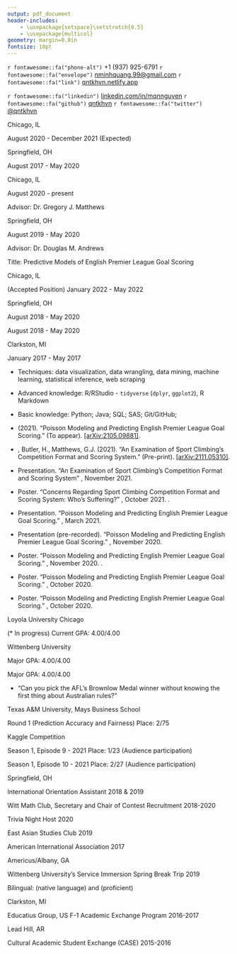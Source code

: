 ```yaml
---
output: pdf_document
header-includes:
    - \usepackage{setspace}\setstretch{0.5}
    - \usepackage{multicol}
geometry: margin=0.8in
fontsize: 10pt
---
```


\sffamily

\pagestyle{empty}

\center \LARGE \textbf{Ngoc Minh Quang Nguyen}

\normalsize

`r fontawesome::fa("phone-alt")` +1 (937) 925-6791 \qquad
`r fontawesome::fa("envelope")` <nminhquang.99@gmail.com> \qquad
`r fontawesome::fa("link")` [qntkhvn.netlify.app](https://qntkhvn.netlify.app)

`r fontawesome::fa("linkedin")` [linkedin.com/in/mqnnguyen](https://www.linkedin.com/in/mqnnguyen) \qquad
`r fontawesome::fa("github")` [qntkhvn](https://github.com/qntkhvn) \qquad
`r fontawesome::fa("twitter")` [\@qntkhvn](https://twitter.com/qntkhvn) \qquad

<!-- ## Contact Information -->

<!-- -   Born: August 6, 1999, Nha Trang, Khanh Hoa, Vietnam -->

<!-- -   Nationality: Vietnamese -->

<!-- -   US Visa Status: F-1 (Full-time Academic Student) -->

\raggedright

\vspace{\baselineskip}
\vspace{\baselineskip}
\vspace{\baselineskip}
\large \textbf{EDUCATION}
\hrulefill
\normalsize
\vspace{\baselineskip}
    
\textbf{Loyola University Chicago} \hspace*{\fill} Chicago, IL

\textbf{Master of Science, Applied Statistics} \hspace*{\fill} August 2020 - December 2021 (Expected)
\begin{itemize}
\item Current GPA: 4.00/4.00 
\end{itemize}

\vspace{2mm}

\textbf{Wittenberg University} \hspace*{\fill} Springfield, OH

\textbf{Bachelor of Science, Mathematics and Data Science} \hspace*{\fill} August 2017 - May 2020
\begin{itemize}
\item Summa Cum Laude; GPA: 3.97/4.00
\item Departmental Honors in Mathematics
\item Phi Beta Kappa and Pi Mu Epsilon
\end{itemize}
    
<!-- ## Research Interests -->
<!-- \begin{itemize} -->
<!--     \item[] Sports Analytics; Data Visualization; R Packages; Mathematical Statistics. -->
<!-- \end{itemize} -->

\vspace{\baselineskip}
\vspace{\baselineskip}
\vspace{\baselineskip}
\large \textbf{RESEARCH INTERESTS}
\hrulefill
\normalsize

\begin{itemize} 
\onehalfspacing
\item[] Data science, supervised learning; statistical applications in sports; data visualization; reproducibility in data science; statistics and data science education; statistical consulting.
\end{itemize}

\setstretch{0.55}

\vspace{\baselineskip}
\vspace{\baselineskip}
\vspace{\baselineskip}
\large \textbf{RESEARCH EXPERIENCE}
\hrulefill
\normalsize
\vspace{\baselineskip}

\textbf{Loyola University Chicago} \hspace*{\fill} Chicago, IL

\textbf{Graduate Research Assistant} \hspace*{\fill} August 2020 - present

Advisor: Dr. Gregory J. Matthews

\begin{itemize} 
\item Project: Estimating the aging curves in baseball using multiple imputation with a hierarchical structure.
\item Project: Evaluating the concerns regarding the combined competition format and rank-product scoring in sport climbing through simulations and data analysis.
\item Project: Statistical models for inferring the gender of stickleback fossil. 
\end{itemize}

<!-- \textit{Estimating Aging Curves in Baseball using Multiple Imputation}. Advised by Dr. Gregory J. Matthews. -->

\vspace{2mm}

\textbf{Wittenberg University} \hspace*{\fill} Springfield, OH

\textbf{Senior Honors Thesis} \hspace*{\fill} August 2019 - May 2020

Advisor: Dr. Douglas M. Andrews

Title: Predictive Models of English Premier League Goal Scoring

\begin{itemize} 
\item Determined that the Poisson process provides a good fit for modeling the time and event properties of goal scoring in the English Premier League
\item Utilized Poisson regression to simulate and predict the outcomes for a Premier League season.
\end{itemize}

<!-- \begin{itemize}  -->
<!--     \item Wittenberg University, Department of Mathematics and Computer Science, Springfield, Ohio -->
<!--     \item[] Senior Honors Thesis Research \hspace*{\fill} August 2019 - May 2020 -->
<!--     \item[] \textit{Predictive Models of English Premier League Goal Scoring}. Advised by Dr. Douglas M. Andrews. -->
<!-- \end{itemize} -->

\vspace{\baselineskip}
\vspace{\baselineskip}
\vspace{\baselineskip}
\large \textbf{ACADEMIC EXPERIENCE}
\hrulefill
\normalsize
\vspace{\baselineskip}

\textbf{Loyola University Chicago, Department of Mathematics and Statistics} \hspace*{\fill} Chicago, IL

\textbf{Instructor} (Accepted Position) \hspace*{\fill} January 2022 - May 2022

\begin{itemize}

\item Appointed as a part-time instructor for Spring 2022 semester.

\item Courses: Fundamentals of Statistics (STAT 103, 2 sections)

\end{itemize}

\vspace{2mm}

\textbf{Wittenberg University} \hspace*{\fill} Springfield, OH

\textbf{Math Workshop Head Tutor} \hspace*{\fill} August 2018 - May 2020

\begin{itemize}

\item Tutored all levels of Mathematics and Statistics/Data Science; and introductory levels of Computer Science, Economics, and Chemistry.  Worked with students one-on-one as well as in small groups.

\item Coordinated annual GRE Quantitative training sessions. Created basic math skills assessment worksheets for introductory-level Statistics classes.

\item Performed daily updates on student activity tracking database. Analyzed time data and fixed bad time entries.

\item Assisted the director with the transition to remote tutoring and implementing new video conferencing platform.

\end{itemize}

\vspace{2mm}

\textbf{Faculty Aide (Teaching/Research Assistant)} \hspace*{\fill} August 2018 - May 2020

\begin{itemize}

\item Provided aid to Dr. Sunny Jeong with Business courses including International Business, Business Research Methods, Global Social Entrepreneurship, and Business Ethics and Leadership.

\item Updated course websites, created and graded online assignments, and compiled student grades.

\item Participated in professor’s research on finding new literature and resources. Developed new learning case studies and reading questions.    
    
\end{itemize}

\vspace{2mm}

\textbf{Clarkston Senior High School} \hspace*{\fill} Clarkston, MI

\textbf{S.U.M. (Student Understanding Math) Assistant} \hspace*{\fill} January 2017 - May 2017

\begin{itemize}

\item Facilitated daily Algebra II lessons and assisted students with in-class materials and homework assignments.

\end{itemize}

\vspace{\baselineskip}
\vspace{\baselineskip}
\vspace{\baselineskip}
\large \textbf{COMPUTING SKILLS}
\hrulefill
\normalsize
\vspace{\baselineskip}

-   Techniques: data visualization, data wrangling, data mining, machine learning, statistical inference, web scraping

-   Advanced knowledge: R/RStudio - `tidyverse` (`dplyr`, `ggplot2`), R Markdown

-   Basic knowledge: Python; Java; SQL; SAS; Git/GitHub; \LaTeX

\vspace{\baselineskip}
\vspace{\baselineskip}
\vspace{\baselineskip}
\large \textbf{PAPERS}
\hrulefill
\normalsize
\vspace{\baselineskip}

-   \textbf{Nguyen, Q.} (2021). "Poisson Modeling and Predicting English Premier League Goal Scoring." \textit{New England Journal of Statistics in Data Science} (To appear). [[arXiv:2105.09881]](https://arxiv.org/abs/2105.09881).

-   \textbf{Nguyen, Q.}, Butler, H., Matthews, G.J. (2021). "An Examination of Sport Climbing's Competition Format and Scoring System." (Pre-print). [[arXiv:2111.05310]](https://arxiv.org/abs/2111.05310).

\vspace{\baselineskip}
\vspace{\baselineskip}
\vspace{\baselineskip}
\large \textbf{PRESENTATIONS \& POSTERS}
\hrulefill
\normalsize
\vspace{\baselineskip}

-   Presentation. "An Examination of Sport Climbing's Competition Format and Scoring System" \textit{Reproducible Research Competition, Carnegie Mellon Sports Analytics Conference}, November 2021. \textbf{Open Methodology Track Winner}

-   Poster. "Concerns Regarding Sport Climbing Competition Format and Scoring System: Who's Suffering?" \textit{UConn Sports Analytics Conference}, October 2021. \textbf{Student Poster Award Winner}.

-   Presentation. "Poisson Modeling and Predicting English Premier League Goal Scoring." \textit{Graduate Research Symposium, Loyola University Chicago}, March 2021.

-   Presentation (pre-recorded). "Poisson Modeling and Predicting English Premier League Goal Scoring." \textit{Midwest Sports Analytics Meeting}, November 2020.

<!-- -   Presentation. "Poisson Modeling and Predicting English Premier League Goal Scoring." International Research Symposium, International Education Week, Loyola University Chicago, November 2020. -->

<!-- -   Presentation. "Poisson Modeling and Predicting English Premier League Goal Scoring." Ohio State Sports Analytics Conference, November 2020. -->

-   Poster. "Poisson Modeling and Predicting English Premier League Goal Scoring." \textit{NextGen: Data Science Day, New England Statistical Society}, November 2020. \textbf{Poster Competition Co-Winner, Undergrad/MS Group}.

-   Poster. "Poisson Modeling and Predicting English Premier League Goal Scoring." \textit{Carnegie Mellon Sports Analytics Conference}, October 2020.

-   Poster. "Poisson Modeling and Predicting English Premier League Goal Scoring." \textit{UConn Sports Analytics Conference}, October 2020.

<!-- -   Presentation (pre-recorded). "\textit{Something Fishy About Manchester United’s Distribution of Goals Scored.}" Department of Mathematics and Computer Science’s Colloquium Series, Wittenberg University, October 2020. -->

\vspace{\baselineskip}
\vspace{\baselineskip}
\vspace{\baselineskip}
\large \textbf{HONORS \& AWARDS}
\hrulefill
\normalsize
\vspace{\baselineskip}

\begin{itemize}

\item \textbf{Reproducible Research Competition Winner}, Open Methodology Track, Carnegie Mellon Sports Analytics Conference (CMSAC), 2021.

\item \textbf{Best Student Poster Award}, UConn Sports Analytics Symposium (UCSAS), 2021

\item \textbf{Poster Competition Co-Winner}, Undergrad/MS Group, New England Statistical Society (NESS) - NextGen: Data Science Day, 2020

\item \textbf{Merit Award}, MS in Applied Statistics Program, Loyola University Chicago, 2020-2021.

\item \textbf{Summa Cum Laude}. Graduated with the highest distinction, Wittenberg University, 2020.

\item \textbf{Departmental Honors in Mathematics}, Department of Mathematics and Computer Science, Wittenberg University, 2020.

\item \textbf{Phi Beta Kappa}, Omicron of Ohio Chapter, Wittenberg University, 2020.

\item \textbf{Pi Mu Epsilon}, Ohio Upsilon Chapter, Wittenberg University, 2020.

\item \textbf{The Charles and Elsie Little Mathematics Award}, Department of Mathematics and Computer Science, Wittenberg University, 2020
\begin{itemize}
\item Awarded to the most outstanding senior mathematics and data science majors.
\end{itemize}

\item \textbf{Pick and Pen}, Wittenberg University, 2019.
    
\item \textbf{Mathematics 202 Award}, Department of Mathematics and Computer Science, Wittenberg University, 2018.
\begin{itemize}
\item Awarded to an outstanding first-year student in the introductory calculus sequence.
\end{itemize}
    
\item \textbf{Textbook Award}, Department of Mathematics and Computer Science, Wittenberg University, 2018.
\begin{itemize}
\item Awarded to first-year students majoring in the Department of Mathematics and Computer Science.
\end{itemize}

\item \textbf{Phi Eta Sigma}, Wittenberg University, 2018.

\item \textbf{Dean's List}, Wittenberg University, Fall 2017 - Spring 2020 (all semesters).
    
\item \textbf{International Student Scholarship} and \textbf{International Student Grant Program}, Wittenberg University, 2017-2020

\end{itemize}
    
<!-- -   Other Honors -->

<!--     -   The Charles E. Chatfield Global Awareness Award Nominee, Wittenberg University, Spring 2020 -->

<!--     -   Homecoming Royalty Nominee, Wittenberg University, Fall 2019 -->

\vspace{\baselineskip}
\vspace{\baselineskip}
\vspace{\baselineskip}
\large \textbf{COURSEWORK}
\hrulefill
\normalsize
\vspace{\baselineskip}

\textbf{Graduate} \hspace*{\fill} Loyola University Chicago

\textbf{Statistics} (\* In progress) \hspace*{\fill} Current GPA: 4.00/4.00

\vspace{1mm}

\begin{multicols}{2}
\begin{itemize}
\item Predictive Analytics*
\item Statistical Computation and Simulation*
\item Statistical Consulting*
\item Statistical Design and Analysis of Experiments*
\item Advanced Statistical Inference (Independent Study)
\item Nonparametric Statistics 
\item Categorical Data Analysis
\item Probability \& Mathematical Statistics
\item Applied Regression Analysis 
\item SAS Programming \& Applied Statistics 
\end{itemize}
\end{multicols}

\textbf{Undergraduate} \hspace*{\fill} Wittenberg University

\textbf{Statistics/Data Science} \hspace*{\fill} Major GPA: 4.00/4.00

\vspace{1mm}

\begin{multicols}{2}
\begin{itemize}
\item Mathematical Statistics
\item Univariate Probability
\item Statistical Modeling
\item Introduction to Data Science with R
\item Computer Programming II with Java
\item Computer Programming I with Python
\item Databases
\item Introductory Statistics/Data Analysis
\end{itemize}
\end{multicols}

\textbf{Mathematics} \hspace*{\fill} Major GPA: 4.00/4.00

\vspace{1mm}

\begin{multicols}{2}
\begin{itemize}
\item Graph Theory
\item Real Analysis
\item Abstract Algebra
\item Linear Algebra
\item Multivariable Calculus
\item Differential Equations
\item Foundations of Geometry
\item Discrete Mathematics \& Proofs
\item Calculus II
\item Calculus I
\end{itemize}
\end{multicols}

\vspace{\baselineskip}
\large \textbf{MEDIA}
\hrulefill
\normalsize
\vspace{\baselineskip}

*   "Can you pick the AFL's Brownlow Medal winner without knowing the first thing about Australian rules?" \url{https://www.abc.net.au/news/2021-09-19/afl-trying-to-predict-the-2021-brownlow-medal-winner/100472246}

\vspace{2mm}

\vspace{\baselineskip}
\vspace{\baselineskip}
\large \textbf{DATA COMPETITIONS}
\hrulefill
\normalsize
\vspace{\baselineskip}

\textbf{2021 Humana-Mays Healthcare Analytics Case Competition} \hspace*{\fill} Texas A&M University, Mays Business School

\vspace{1mm}

Round 1 (Prediction Accuracy and Fairness) \hspace*{\fill} Place: 2/75 

\vspace{2mm}

\textbf{SLICED} \hspace*{\fill} Kaggle Competition 

\vspace{1mm}

Season 1, Episode 9 - 2021 \hspace*{\fill} Place: 1/23 (Audience participation) 

\vspace{1mm}

Season 1, Episode 10 - 2021 \hspace*{\fill} Place: 2/27 (Audience participation) 

\vspace{2mm}


\vspace{\baselineskip}
\vspace{\baselineskip}
\large \textbf{ACTIVITIES}
\hrulefill
\normalsize
\vspace{\baselineskip}

\textbf{Wittenberg University} \hspace*{\fill} Springfield, OH

\vspace{1mm}

International Orientation Assistant \hspace*{\fill} 2018 \& 2019

\vspace{2mm}

Witt Math Club, Secretary and Chair of Contest Recruitment \hspace*{\fill} 2018-2020

\vspace{1mm}

Trivia Night Host \hspace*{\fill} 2020

\vspace{1mm}

East Asian Studies Club \hspace*{\fill} 2019

\vspace{1mm}

American International Association \hspace*{\fill} 2017

\vspace{2mm}

\vspace{\baselineskip}
\vspace{\baselineskip}
\vspace{\baselineskip}
\large \textbf{COMMUNITY SERVICE}
\hrulefill
\normalsize
\vspace{\baselineskip}

\textbf{The Fuller Center for Housing} \hspace*{\fill} Americus/Albany, GA

Wittenberg University's Service Immersion Spring Break Trip \hspace*{\fill} 2019

\vspace{\baselineskip}
\vspace{\baselineskip}
\vspace{\baselineskip}
\large \textbf{LANGUAGES}
\hrulefill
\normalsize
\vspace{\baselineskip}

Bilingual: \textbf{Vietnamese} (native language) and \textbf{English} (proficient)

\vspace{\baselineskip}
\vspace{\baselineskip}
\vspace{\baselineskip}
\large \textbf{EXCHANGE PROGRAMS}
\hrulefill
\normalsize
\vspace{\baselineskip}

\textbf{Clarkston Senior High School} \hspace*{\fill} Clarkston, MI

Educatius Group, US F-1 Academic Exchange Program \hspace*{\fill} 2016-2017

\vspace{2mm}

\textbf{Lead Hill High School} \hspace*{\fill} Lead Hill, AR

Cultural Academic Student Exchange (CASE) \hspace*{\fill} 2015-2016

\vspace{5mm}